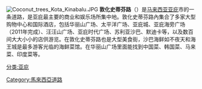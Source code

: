 [[File:Coconut_trees_Kota_Kinabalu.JPG|thumb]]
'''敦化史蒂芬路'''（{{lang|en|Tun Fuad Stephen Road/Jalan Tun Fuad Stephen}}）是[[马来西亚|马来西亚]][[亚庇|亚庇]]市的一条道路，是亚庇最主要的商业和娱乐场所集中地。敦化史蒂芬路內集合了多家大型购物中心和国际酒店，包括华丽山广场、太平洋广场、亚庇城、亚庇海旁广场（2011年完成）、汪汪山广场、亚庇时代广场、苏利亚沙巴、默迪卡等，以及数百间大大小小的店供游览。在敦化史蒂芬路也是大型美食街，沙巴海鲜如不夜天和海王城是最多游客光临的海鲜菜馆。在华丽山广场里面能找到中国菜、韩国菜、马来菜、印度菜等。

[[分类:亚庇|分类:亚庇]]
[[Category:馬來西亞道路|Category:馬來西亞道路]]